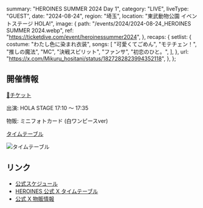   summary: "HEROINES SUMMER 2024 Day 1",
  category: "LIVE",
  liveType: "GUEST",
  date: "2024-08-24",
  region: "埼玉",
  location: "東武動物公園 イベントステージ HOLA!",
  image: {
    path: "/events/2024/2024-08-24_HEROINES SUMMER 2024.webp",
    ref: "https://ticketdive.com/event/heroinessummer2024",
  },
  recaps: {
    setlist: {
      costume: "わたし色に染まれ衣装",
      songs: [
        "可愛くてごめん",
        "モテチェン！",
        "推しの魔法",
        "MC",
        "決戦スピリット",
        "ファンサ",
        "初恋のひと。",
      ],
    },
    url: "https://x.com/Mikuru_hositani/status/1827282823994352118",
  },
};

## 開催情報

[🎫チケット](https://ticketdive.com/event/heroinessummer2024)

出演: HOLA STAGE 17:10 〜 17:35

物販: ミニフォトカード (白ワンピースver)

[タイムテーブル](https://x.com/heroines_idol/status/1822247031710343567)

![タイムテーブル](/events/2024/2024-08-24_HEROINES%20SUMMER%202024%20Day1%20タイムテーブル.jpg)

## リンク

- [公式スケジュール](https://takanenonadeshiko.jp/events/event/heroines-summer-2024/)
- [HEROINES 公式 X タイムテーブル](https://x.com/heroines_idol/status/1822247031710343567)
- [公式 X 物販情報](https://x.com/takanenofficial/status/1826982854842368075)
